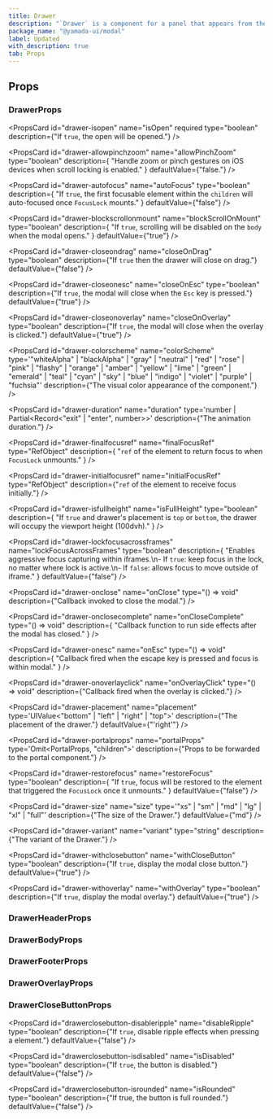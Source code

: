 ```yaml
---
title: Drawer
description: "`Drawer` is a component for a panel that appears from the edge of the screen."
package_name: "@yamada-ui/modal"
label: Updated
with_description: true
tab: Props
---
```


## Props

### DrawerProps

<PropsCard
  id="drawer-isopen"
  name="isOpen"
  required
  type="boolean"
  description={"If `true`, the open will be opened."}
/>

<PropsCard id="drawer-about" name="about" type="string" />

<PropsCard id="drawer-accesskey" name="accessKey" type="string" />

<PropsCard
  id="drawer-allowpinchzoom"
  name="allowPinchZoom"
  type="boolean"
  description={
    "Handle zoom or pinch gestures on iOS devices when scroll locking is enabled."
  }
  defaultValue={"false."}
/>

<PropsCard
  id="drawer-aria-activedescendant"
  name="aria-activedescendant"
  type="string"
/>

<PropsCard id="drawer-aria-atomic" name="aria-atomic" type="Booleanish" />

<PropsCard
  id="drawer-aria-autocomplete"
  name="aria-autocomplete"
  type='"list" | "none" | "inline" | "both"'
/>

<PropsCard
  id="drawer-aria-braillelabel"
  name="aria-braillelabel"
  type="string"
/>

<PropsCard
  id="drawer-aria-brailleroledescription"
  name="aria-brailleroledescription"
  type="string"
/>

<PropsCard id="drawer-aria-busy" name="aria-busy" type="Booleanish" />

<PropsCard
  id="drawer-aria-checked"
  name="aria-checked"
  type='boolean | "true" | "false" | "mixed"'
/>

<PropsCard id="drawer-aria-colcount" name="aria-colcount" type="number" />

<PropsCard id="drawer-aria-colindex" name="aria-colindex" type="number" />

<PropsCard
  id="drawer-aria-colindextext"
  name="aria-colindextext"
  type="string"
/>

<PropsCard id="drawer-aria-colspan" name="aria-colspan" type="number" />

<PropsCard id="drawer-aria-controls" name="aria-controls" type="string" />

<PropsCard
  id="drawer-aria-current"
  name="aria-current"
  type='type ONLY_FOR_FORMAT =
  | boolean
  | "time"
  | "true"
  | "false"
  | "step"
  | "page"
  | "location"
  | "date"'
/>

<PropsCard id="drawer-aria-describedby" name="aria-describedby" type="string" />

<PropsCard id="drawer-aria-description" name="aria-description" type="string" />

<PropsCard id="drawer-aria-details" name="aria-details" type="string" />

<PropsCard id="drawer-aria-disabled" name="aria-disabled" type="Booleanish" />

<PropsCard
  id="drawer-aria-dropeffect"
  name="aria-dropeffect"
  type='"link" | "none" | "copy" | "execute" | "move" | "popup"'
/>

<PropsCard
  id="drawer-aria-errormessage"
  name="aria-errormessage"
  type="string"
/>

<PropsCard id="drawer-aria-expanded" name="aria-expanded" type="Booleanish" />

<PropsCard id="drawer-aria-flowto" name="aria-flowto" type="string" />

<PropsCard id="drawer-aria-grabbed" name="aria-grabbed" type="Booleanish" />

<PropsCard
  id="drawer-aria-haspopup"
  name="aria-haspopup"
  type='type ONLY_FOR_FORMAT =
  | boolean
  | "dialog"
  | "menu"
  | "true"
  | "false"
  | "grid"
  | "listbox"
  | "tree"'
/>

<PropsCard id="drawer-aria-hidden" name="aria-hidden" type="Booleanish" />

<PropsCard
  id="drawer-aria-invalid"
  name="aria-invalid"
  type='boolean | "true" | "false" | "grammar" | "spelling"'
/>

<PropsCard
  id="drawer-aria-keyshortcuts"
  name="aria-keyshortcuts"
  type="string"
/>

<PropsCard id="drawer-aria-label" name="aria-label" type="string" />

<PropsCard id="drawer-aria-labelledby" name="aria-labelledby" type="string" />

<PropsCard id="drawer-aria-level" name="aria-level" type="number" />

<PropsCard
  id="drawer-aria-live"
  name="aria-live"
  type='"off" | "assertive" | "polite"'
/>

<PropsCard id="drawer-aria-modal" name="aria-modal" type="Booleanish" />

<PropsCard id="drawer-aria-multiline" name="aria-multiline" type="Booleanish" />

<PropsCard
  id="drawer-aria-multiselectable"
  name="aria-multiselectable"
  type="Booleanish"
/>

<PropsCard
  id="drawer-aria-orientation"
  name="aria-orientation"
  type='"horizontal" | "vertical"'
/>

<PropsCard id="drawer-aria-owns" name="aria-owns" type="string" />

<PropsCard id="drawer-aria-placeholder" name="aria-placeholder" type="string" />

<PropsCard id="drawer-aria-posinset" name="aria-posinset" type="number" />

<PropsCard
  id="drawer-aria-pressed"
  name="aria-pressed"
  type='boolean | "true" | "false" | "mixed"'
/>

<PropsCard id="drawer-aria-readonly" name="aria-readonly" type="Booleanish" />

<PropsCard
  id="drawer-aria-relevant"
  name="aria-relevant"
  type='type ONLY_FOR_FORMAT =
  | "text"
  | "all"
  | "additions"
  | "additions removals"
  | "additions text"
  | "removals"
  | "removals additions"
  | "removals text"
  | "text additions"
  | "text removals"'
/>

<PropsCard id="drawer-aria-required" name="aria-required" type="Booleanish" />

<PropsCard
  id="drawer-aria-roledescription"
  name="aria-roledescription"
  type="string"
/>

<PropsCard id="drawer-aria-rowcount" name="aria-rowcount" type="number" />

<PropsCard id="drawer-aria-rowindex" name="aria-rowindex" type="number" />

<PropsCard
  id="drawer-aria-rowindextext"
  name="aria-rowindextext"
  type="string"
/>

<PropsCard id="drawer-aria-rowspan" name="aria-rowspan" type="number" />

<PropsCard id="drawer-aria-selected" name="aria-selected" type="Booleanish" />

<PropsCard id="drawer-aria-setsize" name="aria-setsize" type="number" />

<PropsCard
  id="drawer-aria-sort"
  name="aria-sort"
  type='"none" | "ascending" | "descending" | "other"'
/>

<PropsCard id="drawer-aria-valuemax" name="aria-valuemax" type="number" />

<PropsCard id="drawer-aria-valuemin" name="aria-valuemin" type="number" />

<PropsCard id="drawer-aria-valuenow" name="aria-valuenow" type="number" />

<PropsCard id="drawer-aria-valuetext" name="aria-valuetext" type="string" />

<PropsCard
  id="drawer-as"
  name="as"
  type='"symbol" | "object" | "a" | "abbr" | "address" | "area" | "article" | "aside" | "audio" | "b" | "base" | "bdi" | "bdo" | "big" | "blockquote" | "body" | "br" | "button" | "canvas" | ... 149 more ... | "view"'
/>

<PropsCard id="drawer-autocapitalize" name="autoCapitalize" type="string" />

<PropsCard id="drawer-autocorrect" name="autoCorrect" type="string" />

<PropsCard
  id="drawer-autofocus"
  name="autoFocus"
  type="boolean"
  description={
    "If `true`, the first focusable element within the `children` will auto-focused once `FocusLock` mounts."
  }
  defaultValue={"false"}
/>

<PropsCard id="drawer-autosave" name="autoSave" type="string" />

<PropsCard
  id="drawer-blockscrollonmount"
  name="blockScrollOnMount"
  type="boolean"
  description={
    "If `true`, scrolling will be disabled on the `body` when the modal opens."
  }
  defaultValue={"true"}
/>

<PropsCard id="drawer-classname" name="className" type="string" />

<PropsCard
  id="drawer-closeondrag"
  name="closeOnDrag"
  type="boolean"
  description={"If `true` then the drawer will close on drag."}
  defaultValue={"false"}
/>

<PropsCard
  id="drawer-closeonesc"
  name="closeOnEsc"
  type="boolean"
  description={"If `true`, the modal will close when the `Esc` key is pressed."}
  defaultValue={"true"}
/>

<PropsCard
  id="drawer-closeonoverlay"
  name="closeOnOverlay"
  type="boolean"
  description={"If `true`, the modal will close when the overlay is clicked."}
  defaultValue={"true"}
/>

<PropsCard
  id="drawer-colorscheme"
  name="colorScheme"
  type='"whiteAlpha" | "blackAlpha" | "gray" | "neutral" | "red" | "rose" | "pink" | "flashy" | "orange" | "amber" | "yellow" | "lime" | "green" | "emerald" | "teal" | "cyan" | "sky" | "blue" | "indigo" | "violet" | "purple" | "fuchsia"'
  description={"The visual color appearance of the component."}
/>

<PropsCard id="drawer-content" name="content" type="string" />

<PropsCard
  id="drawer-contenteditable"
  name="contentEditable"
  type='"inherit" | Booleanish | "plaintext-only"'
/>

<PropsCard id="drawer-contextmenu" name="contextMenu" type="string" />

<PropsCard
  id="drawer-dangerouslysetinnerhtml"
  name="dangerouslySetInnerHTML"
  type="{ __html: string | TrustedHTML }"
/>

<PropsCard id="drawer-datatype" name="datatype" type="string" />

<PropsCard id="drawer-defaultchecked" name="defaultChecked" type="boolean" />

<PropsCard
  id="drawer-defaultvalue"
  name="defaultValue"
  type="string | number | readonly string[]"
/>

<PropsCard id="drawer-dir" name="dir" type="string" />

<PropsCard id="drawer-draggable" name="draggable" type="Booleanish" />

<PropsCard
  id="drawer-duration"
  name="duration"
  type='number | Partial<Record<"exit" | "enter", number>>'
  description={"The animation duration."}
/>

<PropsCard
  id="drawer-finalfocusref"
  name="finalFocusRef"
  type="RefObject<FocusableElement>"
  description={
    "`ref` of the element to return focus to when `FocusLock` unmounts."
  }
/>

<PropsCard id="drawer-hidden" name="hidden" type="boolean" />

<PropsCard id="drawer-id" name="id" type="string" />

<PropsCard
  id="drawer-initialfocusref"
  name="initialFocusRef"
  type="RefObject<FocusableElement>"
  description={"`ref` of the element to receive focus initially."}
/>

<PropsCard id="drawer-inlist" name="inlist" type="any" />

<PropsCard
  id="drawer-inputmode"
  name="inputMode"
  type='type ONLY_FOR_FORMAT =
  | "search"
  | "text"
  | "none"
  | "tel"
  | "url"
  | "email"
  | "numeric"
  | "decimal"'
/>

<PropsCard id="drawer-is" name="is" type="string" />

<PropsCard
  id="drawer-isfullheight"
  name="isFullHeight"
  type="boolean"
  description={
    "If `true` and drawer's placement is `top` or `bottom`, the drawer will occupy the viewport height (100dvh)."
  }
/>

<PropsCard id="drawer-itemid" name="itemID" type="string" />

<PropsCard id="drawer-itemprop" name="itemProp" type="string" />

<PropsCard id="drawer-itemref" name="itemRef" type="string" />

<PropsCard id="drawer-itemscope" name="itemScope" type="boolean" />

<PropsCard id="drawer-itemtype" name="itemType" type="string" />

<PropsCard id="drawer-lang" name="lang" type="string" />

<PropsCard
  id="drawer-lockfocusacrossframes"
  name="lockFocusAcrossFrames"
  type="boolean"
  description={
    "Enables aggressive focus capturing within iframes.\n- If `true`: keep focus in the lock, no matter where lock is active.\n- If `false`:  allows focus to move outside of iframe."
  }
  defaultValue={"false"}
/>

<PropsCard id="drawer-nonce" name="nonce" type="string" />

<PropsCard
  id="drawer-onabort"
  name="onAbort"
  type="ReactEventHandler<HTMLElement>"
/>

<PropsCard
  id="drawer-onabortcapture"
  name="onAbortCapture"
  type="ReactEventHandler<HTMLElement>"
/>

<PropsCard
  id="drawer-onanimationend"
  name="onAnimationEnd"
  type="AnimationEventHandler<HTMLElement>"
/>

<PropsCard
  id="drawer-onanimationendcapture"
  name="onAnimationEndCapture"
  type="AnimationEventHandler<HTMLElement>"
/>

<PropsCard
  id="drawer-onanimationiteration"
  name="onAnimationIteration"
  type="AnimationEventHandler<HTMLElement>"
/>

<PropsCard
  id="drawer-onanimationiterationcapture"
  name="onAnimationIterationCapture"
  type="AnimationEventHandler<HTMLElement>"
/>

<PropsCard
  id="drawer-onanimationstartcapture"
  name="onAnimationStartCapture"
  type="AnimationEventHandler<HTMLElement>"
/>

<PropsCard
  id="drawer-onauxclick"
  name="onAuxClick"
  type="MouseEventHandler<HTMLElement>"
/>

<PropsCard
  id="drawer-onauxclickcapture"
  name="onAuxClickCapture"
  type="MouseEventHandler<HTMLElement>"
/>

<PropsCard
  id="drawer-onbeforeinput"
  name="onBeforeInput"
  type="FormEventHandler<HTMLElement>"
/>

<PropsCard
  id="drawer-onbeforeinputcapture"
  name="onBeforeInputCapture"
  type="FormEventHandler<HTMLElement>"
/>

<PropsCard
  id="drawer-onblur"
  name="onBlur"
  type="FocusEventHandler<HTMLElement>"
/>

<PropsCard
  id="drawer-onblurcapture"
  name="onBlurCapture"
  type="FocusEventHandler<HTMLElement>"
/>

<PropsCard
  id="drawer-oncanplay"
  name="onCanPlay"
  type="ReactEventHandler<HTMLElement>"
/>

<PropsCard
  id="drawer-oncanplaycapture"
  name="onCanPlayCapture"
  type="ReactEventHandler<HTMLElement>"
/>

<PropsCard
  id="drawer-oncanplaythrough"
  name="onCanPlayThrough"
  type="ReactEventHandler<HTMLElement>"
/>

<PropsCard
  id="drawer-oncanplaythroughcapture"
  name="onCanPlayThroughCapture"
  type="ReactEventHandler<HTMLElement>"
/>

<PropsCard
  id="drawer-onchange"
  name="onChange"
  type="FormEventHandler<HTMLElement>"
/>

<PropsCard
  id="drawer-onchangecapture"
  name="onChangeCapture"
  type="FormEventHandler<HTMLElement>"
/>

<PropsCard
  id="drawer-onclick"
  name="onClick"
  type="MouseEventHandler<HTMLElement>"
/>

<PropsCard
  id="drawer-onclickcapture"
  name="onClickCapture"
  type="MouseEventHandler<HTMLElement>"
/>

<PropsCard
  id="drawer-onclose"
  name="onClose"
  type="() => void"
  description={"Callback invoked to close the modal."}
/>

<PropsCard
  id="drawer-onclosecomplete"
  name="onCloseComplete"
  type="() => void"
  description={
    "Callback function to run side effects after the modal has closed."
  }
/>

<PropsCard
  id="drawer-oncompositionend"
  name="onCompositionEnd"
  type="CompositionEventHandler<HTMLElement>"
/>

<PropsCard
  id="drawer-oncompositionendcapture"
  name="onCompositionEndCapture"
  type="CompositionEventHandler<HTMLElement>"
/>

<PropsCard
  id="drawer-oncompositionstart"
  name="onCompositionStart"
  type="CompositionEventHandler<HTMLElement>"
/>

<PropsCard
  id="drawer-oncompositionstartcapture"
  name="onCompositionStartCapture"
  type="CompositionEventHandler<HTMLElement>"
/>

<PropsCard
  id="drawer-oncompositionupdate"
  name="onCompositionUpdate"
  type="CompositionEventHandler<HTMLElement>"
/>

<PropsCard
  id="drawer-oncompositionupdatecapture"
  name="onCompositionUpdateCapture"
  type="CompositionEventHandler<HTMLElement>"
/>

<PropsCard
  id="drawer-oncontextmenu"
  name="onContextMenu"
  type="MouseEventHandler<HTMLElement>"
/>

<PropsCard
  id="drawer-oncontextmenucapture"
  name="onContextMenuCapture"
  type="MouseEventHandler<HTMLElement>"
/>

<PropsCard
  id="drawer-oncopy"
  name="onCopy"
  type="ClipboardEventHandler<HTMLElement>"
/>

<PropsCard
  id="drawer-oncopycapture"
  name="onCopyCapture"
  type="ClipboardEventHandler<HTMLElement>"
/>

<PropsCard
  id="drawer-oncut"
  name="onCut"
  type="ClipboardEventHandler<HTMLElement>"
/>

<PropsCard
  id="drawer-oncutcapture"
  name="onCutCapture"
  type="ClipboardEventHandler<HTMLElement>"
/>

<PropsCard
  id="drawer-ondoubleclick"
  name="onDoubleClick"
  type="MouseEventHandler<HTMLElement>"
/>

<PropsCard
  id="drawer-ondoubleclickcapture"
  name="onDoubleClickCapture"
  type="MouseEventHandler<HTMLElement>"
/>

<PropsCard
  id="drawer-ondragcapture"
  name="onDragCapture"
  type="DragEventHandler<HTMLElement>"
/>

<PropsCard
  id="drawer-ondragendcapture"
  name="onDragEndCapture"
  type="DragEventHandler<HTMLElement>"
/>

<PropsCard
  id="drawer-ondragenter"
  name="onDragEnter"
  type="DragEventHandler<HTMLElement>"
/>

<PropsCard
  id="drawer-ondragentercapture"
  name="onDragEnterCapture"
  type="DragEventHandler<HTMLElement>"
/>

<PropsCard
  id="drawer-ondragexit"
  name="onDragExit"
  type="DragEventHandler<HTMLElement>"
/>

<PropsCard
  id="drawer-ondragexitcapture"
  name="onDragExitCapture"
  type="DragEventHandler<HTMLElement>"
/>

<PropsCard
  id="drawer-ondragleave"
  name="onDragLeave"
  type="DragEventHandler<HTMLElement>"
/>

<PropsCard
  id="drawer-ondragleavecapture"
  name="onDragLeaveCapture"
  type="DragEventHandler<HTMLElement>"
/>

<PropsCard
  id="drawer-ondragover"
  name="onDragOver"
  type="DragEventHandler<HTMLElement>"
/>

<PropsCard
  id="drawer-ondragovercapture"
  name="onDragOverCapture"
  type="DragEventHandler<HTMLElement>"
/>

<PropsCard
  id="drawer-ondragstartcapture"
  name="onDragStartCapture"
  type="DragEventHandler<HTMLElement>"
/>

<PropsCard
  id="drawer-ondrop"
  name="onDrop"
  type="DragEventHandler<HTMLElement>"
/>

<PropsCard
  id="drawer-ondropcapture"
  name="onDropCapture"
  type="DragEventHandler<HTMLElement>"
/>

<PropsCard
  id="drawer-ondurationchange"
  name="onDurationChange"
  type="ReactEventHandler<HTMLElement>"
/>

<PropsCard
  id="drawer-ondurationchangecapture"
  name="onDurationChangeCapture"
  type="ReactEventHandler<HTMLElement>"
/>

<PropsCard
  id="drawer-onemptied"
  name="onEmptied"
  type="ReactEventHandler<HTMLElement>"
/>

<PropsCard
  id="drawer-onemptiedcapture"
  name="onEmptiedCapture"
  type="ReactEventHandler<HTMLElement>"
/>

<PropsCard
  id="drawer-onencrypted"
  name="onEncrypted"
  type="ReactEventHandler<HTMLElement>"
/>

<PropsCard
  id="drawer-onencryptedcapture"
  name="onEncryptedCapture"
  type="ReactEventHandler<HTMLElement>"
/>

<PropsCard
  id="drawer-onended"
  name="onEnded"
  type="ReactEventHandler<HTMLElement>"
/>

<PropsCard
  id="drawer-onendedcapture"
  name="onEndedCapture"
  type="ReactEventHandler<HTMLElement>"
/>

<PropsCard
  id="drawer-onerror"
  name="onError"
  type="ReactEventHandler<HTMLElement>"
/>

<PropsCard
  id="drawer-onerrorcapture"
  name="onErrorCapture"
  type="ReactEventHandler<HTMLElement>"
/>

<PropsCard
  id="drawer-onesc"
  name="onEsc"
  type="() => void"
  description={
    "Callback fired when the escape key is pressed and focus is within modal."
  }
/>

<PropsCard
  id="drawer-onfocus"
  name="onFocus"
  type="FocusEventHandler<HTMLElement>"
/>

<PropsCard
  id="drawer-onfocuscapture"
  name="onFocusCapture"
  type="FocusEventHandler<HTMLElement>"
/>

<PropsCard
  id="drawer-ongotpointercapture"
  name="onGotPointerCapture"
  type="PointerEventHandler<HTMLElement>"
/>

<PropsCard
  id="drawer-ongotpointercapturecapture"
  name="onGotPointerCaptureCapture"
  type="PointerEventHandler<HTMLElement>"
/>

<PropsCard
  id="drawer-oninput"
  name="onInput"
  type="FormEventHandler<HTMLElement>"
/>

<PropsCard
  id="drawer-oninputcapture"
  name="onInputCapture"
  type="FormEventHandler<HTMLElement>"
/>

<PropsCard
  id="drawer-oninvalid"
  name="onInvalid"
  type="FormEventHandler<HTMLElement>"
/>

<PropsCard
  id="drawer-oninvalidcapture"
  name="onInvalidCapture"
  type="FormEventHandler<HTMLElement>"
/>

<PropsCard
  id="drawer-onkeydown"
  name="onKeyDown"
  type="KeyboardEventHandler<HTMLElement>"
/>

<PropsCard
  id="drawer-onkeydowncapture"
  name="onKeyDownCapture"
  type="KeyboardEventHandler<HTMLElement>"
/>

<PropsCard
  id="drawer-onkeypress"
  name="onKeyPress"
  type="KeyboardEventHandler<HTMLElement>"
/>

<PropsCard
  id="drawer-onkeypresscapture"
  name="onKeyPressCapture"
  type="KeyboardEventHandler<HTMLElement>"
/>

<PropsCard
  id="drawer-onkeyup"
  name="onKeyUp"
  type="KeyboardEventHandler<HTMLElement>"
/>

<PropsCard
  id="drawer-onkeyupcapture"
  name="onKeyUpCapture"
  type="KeyboardEventHandler<HTMLElement>"
/>

<PropsCard
  id="drawer-onload"
  name="onLoad"
  type="ReactEventHandler<HTMLElement>"
/>

<PropsCard
  id="drawer-onloadcapture"
  name="onLoadCapture"
  type="ReactEventHandler<HTMLElement>"
/>

<PropsCard
  id="drawer-onloadeddata"
  name="onLoadedData"
  type="ReactEventHandler<HTMLElement>"
/>

<PropsCard
  id="drawer-onloadeddatacapture"
  name="onLoadedDataCapture"
  type="ReactEventHandler<HTMLElement>"
/>

<PropsCard
  id="drawer-onloadedmetadata"
  name="onLoadedMetadata"
  type="ReactEventHandler<HTMLElement>"
/>

<PropsCard
  id="drawer-onloadedmetadatacapture"
  name="onLoadedMetadataCapture"
  type="ReactEventHandler<HTMLElement>"
/>

<PropsCard
  id="drawer-onloadstart"
  name="onLoadStart"
  type="ReactEventHandler<HTMLElement>"
/>

<PropsCard
  id="drawer-onloadstartcapture"
  name="onLoadStartCapture"
  type="ReactEventHandler<HTMLElement>"
/>

<PropsCard
  id="drawer-onlostpointercapture"
  name="onLostPointerCapture"
  type="PointerEventHandler<HTMLElement>"
/>

<PropsCard
  id="drawer-onlostpointercapturecapture"
  name="onLostPointerCaptureCapture"
  type="PointerEventHandler<HTMLElement>"
/>

<PropsCard
  id="drawer-onmousedown"
  name="onMouseDown"
  type="MouseEventHandler<HTMLElement>"
/>

<PropsCard
  id="drawer-onmousedowncapture"
  name="onMouseDownCapture"
  type="MouseEventHandler<HTMLElement>"
/>

<PropsCard
  id="drawer-onmouseenter"
  name="onMouseEnter"
  type="MouseEventHandler<HTMLElement>"
/>

<PropsCard
  id="drawer-onmouseleave"
  name="onMouseLeave"
  type="MouseEventHandler<HTMLElement>"
/>

<PropsCard
  id="drawer-onmousemove"
  name="onMouseMove"
  type="MouseEventHandler<HTMLElement>"
/>

<PropsCard
  id="drawer-onmousemovecapture"
  name="onMouseMoveCapture"
  type="MouseEventHandler<HTMLElement>"
/>

<PropsCard
  id="drawer-onmouseout"
  name="onMouseOut"
  type="MouseEventHandler<HTMLElement>"
/>

<PropsCard
  id="drawer-onmouseoutcapture"
  name="onMouseOutCapture"
  type="MouseEventHandler<HTMLElement>"
/>

<PropsCard
  id="drawer-onmouseover"
  name="onMouseOver"
  type="MouseEventHandler<HTMLElement>"
/>

<PropsCard
  id="drawer-onmouseovercapture"
  name="onMouseOverCapture"
  type="MouseEventHandler<HTMLElement>"
/>

<PropsCard
  id="drawer-onmouseup"
  name="onMouseUp"
  type="MouseEventHandler<HTMLElement>"
/>

<PropsCard
  id="drawer-onmouseupcapture"
  name="onMouseUpCapture"
  type="MouseEventHandler<HTMLElement>"
/>

<PropsCard
  id="drawer-onoverlayclick"
  name="onOverlayClick"
  type="() => void"
  description={"Callback fired when the overlay is clicked."}
/>

<PropsCard
  id="drawer-onpaste"
  name="onPaste"
  type="ClipboardEventHandler<HTMLElement>"
/>

<PropsCard
  id="drawer-onpastecapture"
  name="onPasteCapture"
  type="ClipboardEventHandler<HTMLElement>"
/>

<PropsCard
  id="drawer-onpause"
  name="onPause"
  type="ReactEventHandler<HTMLElement>"
/>

<PropsCard
  id="drawer-onpausecapture"
  name="onPauseCapture"
  type="ReactEventHandler<HTMLElement>"
/>

<PropsCard
  id="drawer-onplay"
  name="onPlay"
  type="ReactEventHandler<HTMLElement>"
/>

<PropsCard
  id="drawer-onplaycapture"
  name="onPlayCapture"
  type="ReactEventHandler<HTMLElement>"
/>

<PropsCard
  id="drawer-onplaying"
  name="onPlaying"
  type="ReactEventHandler<HTMLElement>"
/>

<PropsCard
  id="drawer-onplayingcapture"
  name="onPlayingCapture"
  type="ReactEventHandler<HTMLElement>"
/>

<PropsCard
  id="drawer-onpointercancel"
  name="onPointerCancel"
  type="PointerEventHandler<HTMLElement>"
/>

<PropsCard
  id="drawer-onpointercancelcapture"
  name="onPointerCancelCapture"
  type="PointerEventHandler<HTMLElement>"
/>

<PropsCard
  id="drawer-onpointerdown"
  name="onPointerDown"
  type="PointerEventHandler<HTMLElement>"
/>

<PropsCard
  id="drawer-onpointerdowncapture"
  name="onPointerDownCapture"
  type="PointerEventHandler<HTMLElement>"
/>

<PropsCard
  id="drawer-onpointerenter"
  name="onPointerEnter"
  type="PointerEventHandler<HTMLElement>"
/>

<PropsCard
  id="drawer-onpointerleave"
  name="onPointerLeave"
  type="PointerEventHandler<HTMLElement>"
/>

<PropsCard
  id="drawer-onpointermove"
  name="onPointerMove"
  type="PointerEventHandler<HTMLElement>"
/>

<PropsCard
  id="drawer-onpointermovecapture"
  name="onPointerMoveCapture"
  type="PointerEventHandler<HTMLElement>"
/>

<PropsCard
  id="drawer-onpointerout"
  name="onPointerOut"
  type="PointerEventHandler<HTMLElement>"
/>

<PropsCard
  id="drawer-onpointeroutcapture"
  name="onPointerOutCapture"
  type="PointerEventHandler<HTMLElement>"
/>

<PropsCard
  id="drawer-onpointerover"
  name="onPointerOver"
  type="PointerEventHandler<HTMLElement>"
/>

<PropsCard
  id="drawer-onpointerovercapture"
  name="onPointerOverCapture"
  type="PointerEventHandler<HTMLElement>"
/>

<PropsCard
  id="drawer-onpointerup"
  name="onPointerUp"
  type="PointerEventHandler<HTMLElement>"
/>

<PropsCard
  id="drawer-onpointerupcapture"
  name="onPointerUpCapture"
  type="PointerEventHandler<HTMLElement>"
/>

<PropsCard
  id="drawer-onprogress"
  name="onProgress"
  type="ReactEventHandler<HTMLElement>"
/>

<PropsCard
  id="drawer-onprogresscapture"
  name="onProgressCapture"
  type="ReactEventHandler<HTMLElement>"
/>

<PropsCard
  id="drawer-onratechange"
  name="onRateChange"
  type="ReactEventHandler<HTMLElement>"
/>

<PropsCard
  id="drawer-onratechangecapture"
  name="onRateChangeCapture"
  type="ReactEventHandler<HTMLElement>"
/>

<PropsCard
  id="drawer-onreset"
  name="onReset"
  type="FormEventHandler<HTMLElement>"
/>

<PropsCard
  id="drawer-onresetcapture"
  name="onResetCapture"
  type="FormEventHandler<HTMLElement>"
/>

<PropsCard
  id="drawer-onresize"
  name="onResize"
  type="ReactEventHandler<HTMLElement>"
/>

<PropsCard
  id="drawer-onresizecapture"
  name="onResizeCapture"
  type="ReactEventHandler<HTMLElement>"
/>

<PropsCard
  id="drawer-onscroll"
  name="onScroll"
  type="UIEventHandler<HTMLElement>"
/>

<PropsCard
  id="drawer-onscrollcapture"
  name="onScrollCapture"
  type="UIEventHandler<HTMLElement>"
/>

<PropsCard
  id="drawer-onseeked"
  name="onSeeked"
  type="ReactEventHandler<HTMLElement>"
/>

<PropsCard
  id="drawer-onseekedcapture"
  name="onSeekedCapture"
  type="ReactEventHandler<HTMLElement>"
/>

<PropsCard
  id="drawer-onseeking"
  name="onSeeking"
  type="ReactEventHandler<HTMLElement>"
/>

<PropsCard
  id="drawer-onseekingcapture"
  name="onSeekingCapture"
  type="ReactEventHandler<HTMLElement>"
/>

<PropsCard
  id="drawer-onselect"
  name="onSelect"
  type="ReactEventHandler<HTMLElement>"
/>

<PropsCard
  id="drawer-onselectcapture"
  name="onSelectCapture"
  type="ReactEventHandler<HTMLElement>"
/>

<PropsCard
  id="drawer-onstalled"
  name="onStalled"
  type="ReactEventHandler<HTMLElement>"
/>

<PropsCard
  id="drawer-onstalledcapture"
  name="onStalledCapture"
  type="ReactEventHandler<HTMLElement>"
/>

<PropsCard
  id="drawer-onsubmit"
  name="onSubmit"
  type="FormEventHandler<HTMLElement>"
/>

<PropsCard
  id="drawer-onsubmitcapture"
  name="onSubmitCapture"
  type="FormEventHandler<HTMLElement>"
/>

<PropsCard
  id="drawer-onsuspend"
  name="onSuspend"
  type="ReactEventHandler<HTMLElement>"
/>

<PropsCard
  id="drawer-onsuspendcapture"
  name="onSuspendCapture"
  type="ReactEventHandler<HTMLElement>"
/>

<PropsCard
  id="drawer-ontimeupdate"
  name="onTimeUpdate"
  type="ReactEventHandler<HTMLElement>"
/>

<PropsCard
  id="drawer-ontimeupdatecapture"
  name="onTimeUpdateCapture"
  type="ReactEventHandler<HTMLElement>"
/>

<PropsCard
  id="drawer-ontouchcancel"
  name="onTouchCancel"
  type="TouchEventHandler<HTMLElement>"
/>

<PropsCard
  id="drawer-ontouchcancelcapture"
  name="onTouchCancelCapture"
  type="TouchEventHandler<HTMLElement>"
/>

<PropsCard
  id="drawer-ontouchend"
  name="onTouchEnd"
  type="TouchEventHandler<HTMLElement>"
/>

<PropsCard
  id="drawer-ontouchendcapture"
  name="onTouchEndCapture"
  type="TouchEventHandler<HTMLElement>"
/>

<PropsCard
  id="drawer-ontouchmove"
  name="onTouchMove"
  type="TouchEventHandler<HTMLElement>"
/>

<PropsCard
  id="drawer-ontouchmovecapture"
  name="onTouchMoveCapture"
  type="TouchEventHandler<HTMLElement>"
/>

<PropsCard
  id="drawer-ontouchstart"
  name="onTouchStart"
  type="TouchEventHandler<HTMLElement>"
/>

<PropsCard
  id="drawer-ontouchstartcapture"
  name="onTouchStartCapture"
  type="TouchEventHandler<HTMLElement>"
/>

<PropsCard
  id="drawer-ontransitionend"
  name="onTransitionEnd"
  type="TransitionEventHandler<HTMLElement>"
/>

<PropsCard
  id="drawer-ontransitionendcapture"
  name="onTransitionEndCapture"
  type="TransitionEventHandler<HTMLElement>"
/>

<PropsCard
  id="drawer-onvolumechange"
  name="onVolumeChange"
  type="ReactEventHandler<HTMLElement>"
/>

<PropsCard
  id="drawer-onvolumechangecapture"
  name="onVolumeChangeCapture"
  type="ReactEventHandler<HTMLElement>"
/>

<PropsCard
  id="drawer-onwaiting"
  name="onWaiting"
  type="ReactEventHandler<HTMLElement>"
/>

<PropsCard
  id="drawer-onwaitingcapture"
  name="onWaitingCapture"
  type="ReactEventHandler<HTMLElement>"
/>

<PropsCard
  id="drawer-onwheel"
  name="onWheel"
  type="WheelEventHandler<HTMLElement>"
/>

<PropsCard
  id="drawer-onwheelcapture"
  name="onWheelCapture"
  type="WheelEventHandler<HTMLElement>"
/>

<PropsCard
  id="drawer-placement"
  name="placement"
  type='UIValue<"bottom" | "left" | "right" | "top">'
  description={"The placement of the drawer."}
  defaultValue={"'right'"}
/>

<PropsCard
  id="drawer-portalprops"
  name="portalProps"
  type='Omit<PortalProps, "children">'
  description={"Props to be forwarded to the portal component."}
/>

<PropsCard id="drawer-prefix" name="prefix" type="string" />

<PropsCard id="drawer-property" name="property" type="string" />

<PropsCard id="drawer-radiogroup" name="radioGroup" type="string" />

<PropsCard id="drawer-rel" name="rel" type="string" />

<PropsCard id="drawer-resource" name="resource" type="string" />

<PropsCard
  id="drawer-restorefocus"
  name="restoreFocus"
  type="boolean"
  description={
    "If `true`, focus will be restored to the element that triggered the `FocusLock` once it unmounts."
  }
  defaultValue={"false"}
/>

<PropsCard id="drawer-results" name="results" type="number" />

<PropsCard id="drawer-rev" name="rev" type="string" />

<PropsCard id="drawer-role" name="role" type="AriaRole" />

<PropsCard id="drawer-security" name="security" type="string" />

<PropsCard
  id="drawer-size"
  name="size"
  type='"xs" | "sm" | "md" | "lg" | "xl" | "full"'
  description={"The size of the Drawer."}
  defaultValue={"md"}
/>

<PropsCard id="drawer-slot" name="slot" type="string" />

<PropsCard id="drawer-spellcheck" name="spellCheck" type="Booleanish" />

<PropsCard
  id="drawer-suppresscontenteditablewarning"
  name="suppressContentEditableWarning"
  type="boolean"
/>

<PropsCard
  id="drawer-suppresshydrationwarning"
  name="suppressHydrationWarning"
  type="boolean"
/>

<PropsCard id="drawer-tabindex" name="tabIndex" type="number" />

<PropsCard id="drawer-title" name="title" type="string" />

<PropsCard id="drawer-translate" name="translate" type='"yes" | "no"' />

<PropsCard id="drawer-typeof" name="typeof" type="string" />

<PropsCard id="drawer-unselectable" name="unselectable" type='"on" | "off"' />

<PropsCard
  id="drawer-variant"
  name="variant"
  type="string"
  description={"The variant of the Drawer."}
/>

<PropsCard id="drawer-vocab" name="vocab" type="string" />

<PropsCard
  id="drawer-withclosebutton"
  name="withCloseButton"
  type="boolean"
  description={"If `true`, display the modal close button."}
  defaultValue={"true"}
/>

<PropsCard
  id="drawer-withoverlay"
  name="withOverlay"
  type="boolean"
  description={"If `true`, display the modal overlay."}
  defaultValue={"true"}
/>

### DrawerHeaderProps

### DrawerBodyProps

### DrawerFooterProps

### DrawerOverlayProps

### DrawerCloseButtonProps

<PropsCard
  id="drawerclosebutton-disableripple"
  name="disableRipple"
  type="boolean"
  description={"If `true`, disable ripple effects when pressing a element."}
  defaultValue={"false"}
/>

<PropsCard
  id="drawerclosebutton-isdisabled"
  name="isDisabled"
  type="boolean"
  description={"If `true`, the button is disabled."}
  defaultValue={"false"}
/>

<PropsCard
  id="drawerclosebutton-isrounded"
  name="isRounded"
  type="boolean"
  description={"If true, the button is full rounded."}
  defaultValue={"false"}
/>
